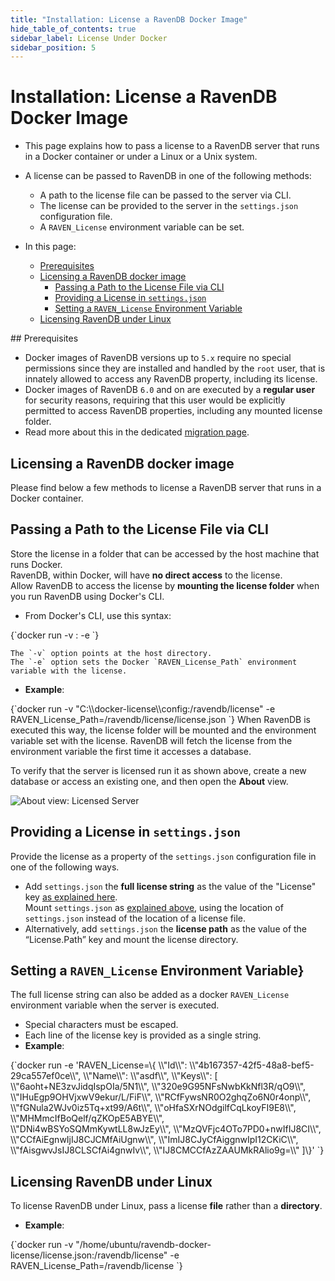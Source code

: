 ```yaml
---
title: "Installation: License a RavenDB Docker Image"
hide_table_of_contents: true
sidebar_label: License Under Docker
sidebar_position: 5
---
```



# Installation: License a RavenDB Docker Image
<Admonition type="note" title="Note">

* This page explains how to pass a license to a RavenDB server that runs 
  in a Docker container or under a Linux or a Unix system.  
* A license can be passed to RavenDB in one of the following methods:  
   * A path to the license file can be passed to the server via CLI.  
   * The license can be provided to the server in the `settings.json` 
     configuration file.  
   * A `RAVEN_License` environment variable can be set.  

* In this page:  
  * [Prerequisites](../../start/licensing/license-under-docker.mdx#prerequisites)  
  * [Licensing a RavenDB docker image](../../start/licensing/license-under-docker.mdx#licensing-a-ravendb-docker-image)  
     * [Passing a Path to the License File via CLI](../../start/licensing/license-under-docker.mdx#passing-a-path-to-the-license-file-via-cli)  
     * [Providing a License in `settings.json`](../../start/licensing/license-under-docker.mdx#providing-a-license-in-)  
     * [Setting a `RAVEN_License` Environment Variable](../../start/licensing/license-under-docker.mdx#setting-a--environment-variable)  
  * [Licensing RavenDB under Linux](../../start/licensing/license-under-docker.mdx#licensing-ravendb-under-linux)  

</Admonition>
## Prerequisites

* Docker images of RavenDB versions up to `5.x` require no special permissions 
  since they are installed and handled by the `root` user, that is innately allowed 
  to access any RavenDB property, including its license.  
* Docker images of RavenDB `6.0` and on are executed by a **regular user** for 
  security reasons, requiring that this user would be explicitly permitted to access 
  RavenDB properties, including any mounted license folder.  
* Read more about this in the dedicated [migration page](../../migration/server/docker.mdx).  


## Licensing a RavenDB docker image  

Please find below a few methods to license a RavenDB server that runs in a Docker container.  

## Passing a Path to the License File via CLI

Store the license in a folder that can be accessed by the host machine that runs Docker.  
RavenDB, within Docker, will have **no direct access** to the license.  
Allow RavenDB to access the license by **mounting the license folder** when you run RavenDB 
using Docker's CLI.  

* From Docker's CLI, use this syntax:  
<TabItem value="json" label="json">
<CodeBlock language="json">
{`docker run -v <host_dir>:<container_dir> -e <env.var>
`}
</CodeBlock>
</TabItem>
  
    The `-v` option points at the host directory.  
    The `-e` option sets the Docker `RAVEN_License_Path` environment variable with the license.  

* **Example**:  
<TabItem value="json" label="json">
<CodeBlock language="json">
{`docker run -v "C:\\docker-license\\config:/ravendb/license" -e RAVEN_License_Path=/ravendb/license/license.json  
`}
</CodeBlock>
</TabItem>
  When RavenDB is executed this way, the license folder will be mounted and the environment variable set with the license.  
  RavenDB will fetch the license from the environment variable the first time it accesses a database.  

To verify that the server is licensed run it as shown above, create a new database or access an existing one, 
and then open the **About** view.   

![About view: Licensed Server](./assets/licensed-server.png)

## Providing a License in `settings.json`

Provide the license as a property of the `settings.json` configuration file in one of the following ways.  

* Add `settings.json` the **full license string** as the value of the "License" key 
  [as explained here](../../server/configuration/license-configuration.mdx).  
  Mount `settings.json` as [explained above](../../start/licensing/license-under-docker.mdx#passing-a-path-to-the-license-file-via-cli), 
  using the location of `settings.json` instead of the location of a license file.  
* Alternatively, add `settings.json` the **license path** as the value of the “License.Path” key and mount the license directory.  

## Setting a `RAVEN_License` Environment Variable}  

The full license string can also be added as a docker `RAVEN_License` environment variable when the server is executed.  

* Special characters must be escaped.  
* Each line of the license key is provided as a single string.  
* **Example**:  
<TabItem value="json" label="json">
<CodeBlock language="json">
{`docker run -e 'RAVEN_License=\{ 
 \\"Id\\": \\"4b167357-42f5-48a8-bef5-29ca557ef0ce\\",  
 \\"Name\\": \\"asdf\\",   \\"Keys\\": [
   \\"6aoht+NE3zvJidqIspOIa/5N1\\",
   \\"320e9G95NFsNwbKkNfl3R/qO9\\",
   \\"IHuEgp9OHVjxwV9ekur/L/FiF\\",
   \\"RCfFywsNR0O2ghqZo6N0r4onp\\",
   \\"fGNula2WJv0iz5Tq+xt99/A6t\\",
   \\"oHfaSXrNOdgilfCqLkoyFI9E8\\",
   \\"MHMmcIfBoQelf/qZKOpE5ABYE\\",
   \\"DNi4wBSYoSQMmKywtLL8wJzEy\\",
   \\"MzQVFjc4OTo7PD0+nwIfIJ8CI\\",
   \\"CCfAiEgnwIjIJ8CJCMfAiUgnw\\",
   \\"ImIJ8CJyCfAiggnwIpI12CKiC\\",
   \\"fAisgwvJsIJ8CLSCfAi4gnwIv\\",
   \\"IJ8CMCCfAzZAAUMkRAlio9g=\\"  ]\}'
`}
</CodeBlock>
</TabItem>



## Licensing RavenDB under Linux  

To license RavenDB under Linux, pass a license **file** rather than a **directory**.  

* **Example**:  
<TabItem value="json" label="json">
<CodeBlock language="json">
{`docker run -v "/home/ubuntu/ravendb-docker-license/license.json:/ravendb/license" -e RAVEN_License_Path=/ravendb/license
`}
</CodeBlock>
</TabItem>




